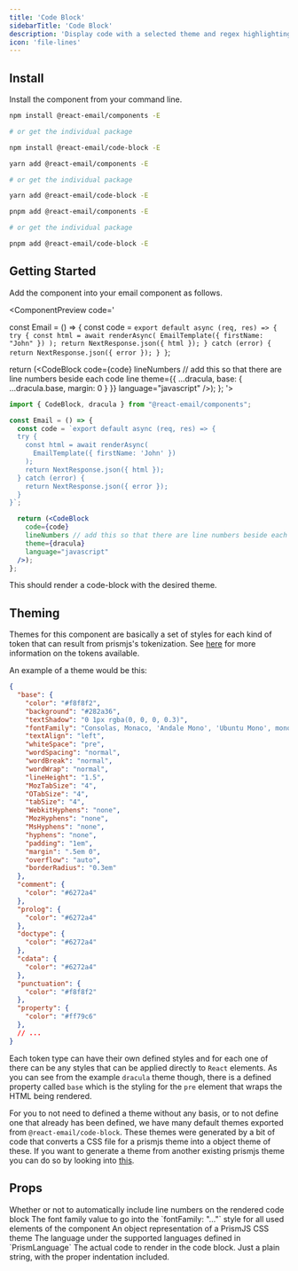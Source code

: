 ```yaml
---
title: 'Code Block'
sidebarTitle: 'Code Block'
description: 'Display code with a selected theme and regex highlighting using Prism.js.'
icon: 'file-lines'
---
```



## Install

Install the component from your command line.

<CodeGroup>

```sh npm
npm install @react-email/components -E

# or get the individual package

npm install @react-email/code-block -E
```

```sh yarn
yarn add @react-email/components -E

# or get the individual package

yarn add @react-email/code-block -E
```

```sh pnpm
pnpm add @react-email/components -E

# or get the individual package

pnpm add @react-email/code-block -E
```

</CodeGroup>

## Getting Started

Add the component into your email component as follows.

<ComponentPreview code='

const Email = () => {
  const code = `export default async (req, res) => {
  try {
    const html = await renderAsync(
      EmailTemplate({ firstName: "John" })
    );
    return NextResponse.json({ html });
  } catch (error) {
    return NextResponse.json({ error });
  }
}`;

  return (<CodeBlock
    code={code}
    lineNumbers // add this so that there are line numbers beside each code line
    theme={{ ...dracula, base: { ...dracula.base, margin: 0 } }}
    language="javascript"
  />);
};
'>
```jsx
import { CodeBlock, dracula } from "@react-email/components";

const Email = () => {
  const code = `export default async (req, res) => {
  try {
    const html = await renderAsync(
      EmailTemplate({ firstName: 'John' })
    );
    return NextResponse.json({ html });
  } catch (error) {
    return NextResponse.json({ error });
  }
}`;

  return (<CodeBlock
    code={code}
    lineNumbers // add this so that there are line numbers beside each code line
    theme={dracula}
    language="javascript"
  />);
};
```
</ComponentPreview>

This should render a code-block with the desired theme.

## Theming

Themes for this component are basically a set of styles for each kind of token that can result from prismjs's tokenization. See [here](https://prismjs.com/tokens.html) for more information on the tokens available.

An example of a theme would be this:

```json
{
  "base": {
    "color": "#f8f8f2",
    "background": "#282a36",
    "textShadow": "0 1px rgba(0, 0, 0, 0.3)",
    "fontFamily": "Consolas, Monaco, 'Andale Mono', 'Ubuntu Mono', monospace",
    "textAlign": "left",
    "whiteSpace": "pre",
    "wordSpacing": "normal",
    "wordBreak": "normal",
    "wordWrap": "normal",
    "lineHeight": "1.5",
    "MozTabSize": "4",
    "OTabSize": "4",
    "tabSize": "4",
    "WebkitHyphens": "none",
    "MozHyphens": "none",
    "MsHyphens": "none",
    "hyphens": "none",
    "padding": "1em",
    "margin": ".5em 0",
    "overflow": "auto",
    "borderRadius": "0.3em"
  },
  "comment": {
    "color": "#6272a4"
  },
  "prolog": {
    "color": "#6272a4"
  },
  "doctype": {
    "color": "#6272a4"
  },
  "cdata": {
    "color": "#6272a4"
  },
  "punctuation": {
    "color": "#f8f8f2"
  },
  "property": {
    "color": "#ff79c6"
  },
  // ...
}
```

Each token type can have their own defined styles and for each one of there can be any styles that can be applied directly to `React` elements. 
As you can see from the example `dracula` theme though, there is a defined property called `base` which is the styling for the `pre` element that wraps the HTML being rendered.

For you to not need to defined a theme without any basis, or to not define one that already has been defined, we have many default themes exported from `@react-email/code-block`. 
These themes were generated by a bit of code that converts a CSS file for a prismjs theme into a object theme of these. 
If you want to generate a theme from another existing prismjs theme you can do so by looking into [this](https://github.com/gabrielmfern/from-prismjs-to-react-email-code-block-theme).

## Props

<ResponseField name="lineNumbers" type="boolean">
  Whether or not to automatically include line numbers on the rendered code block
</ResponseField>

<ResponseField name="fontFamily" type="string">
  The font family value to go into the `fontFamily: "..."` style for
  all used elements of the component
</ResponseField>

<ResponseField name="theme" type="Theme" required>
  An object representation of a PrismJS CSS theme
</ResponseField>

<ResponseField name="language" type="string" required>
  The language under the supported languages defined in `PrismLanguage`
</ResponseField>

<ResponseField name="code" type="string" required>
  The actual code to render in the code block. Just a plain string, with the proper indentation included.
</ResponseField>

<Support/>


